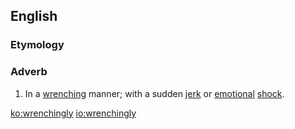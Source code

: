 ==English==

===Etymology===
{{suffix|wrenching|ly}}

===Adverb===
{{en-adv}}

# In a [[wrenching]] manner; with a sudden [[jerk]] or [[emotional]] [[shock]].

[[ko:wrenchingly]]
[[io:wrenchingly]]